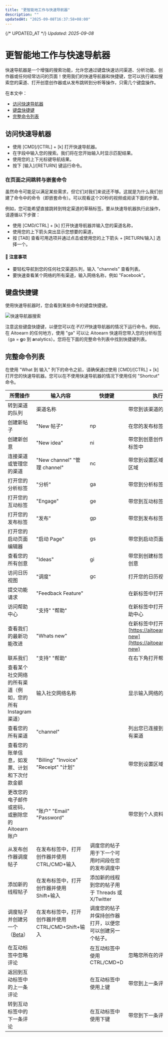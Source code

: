 ```yaml
---
title: "更智能地工作与快速导航器"
description: ""
updatedAt: "2025-09-08T16:37:58+08:00"
---
```

{/* UPDATED_AT */}
_Updated: 2025-09-08_

# 更智能地工作与快速导航器

快速导航器是一个增强的搜索功能，允许您通过键盘快速访问渠道、分析功能、创作器或任何经常访问的页面！使用我们的快速导航器和快捷键，您可以执行诸如搜索您的渠道、打开创意创作器或从发布跳转到分析等操作，只需几个键盘操作。

在本文中：
- [访问快速导航器](#h_01H966C2P4MQG246GS89ZYK2ZC)
- [键盘快捷键](#h_01H5ADF4W2Q4AA55TR737CHN0K)
- [完整命令列表](#h_01H5ADFH8XTTJQP5QSXTJJVRA9)

## 访问快速导航器

- 使用 [CMD]/[CTRL] + [k] 打开快速导航器。
- 在字段中输入您的搜索。我们将在您开始输入时显示匹配结果。
- 使用您的上下光标键导航结果。
- 按下 [输入]/[RETURN] 键运行命令。

### 在页面之间跳转与嵌套命令

虽然命令可能足以满足某些需求，但它们对我们来说还不够。这就是为什么我们创建了命令中的命令（即嵌套命令）。可以观看这个20秒的视频或阅读下面的步骤。

例如，您可能希望直接跳转到特定渠道的草稿标签。要从快速导航器执行此操作，请遵循以下步骤：
- 使用 [CMD/CTRL] + [k] 打开快速导航器并输入您的渠道名称，
- 使用您的上下箭头突出显示您想要的渠道，
- 按 [TAB] 查看可用选项并通过点击或使用您的上下箭头 + [RETURN/输入] 选择一个。

#### 📝 注意事项

- 要轻松导航到您的任何社交渠道队列，输入 "channels" 查看列表。
- 要快速查看某个网络的所有渠道，输入网络名称，例如 "Facebook"。

## 键盘快捷键

使用快速导航器时，您会看到某些命令的键盘快捷键。

![快速导航器搜索](//d33v4339jhl8k0.cloudfront.net/docs/assets/64cb6cf86d4a3e191f237e66/图片s/66b6742048915f570c6a9338/文件-zFRjm8UnrT.jpg)

注意这些键盘快捷键，以便您可以在*不打开*快速导航器的情况下运行命令。例如，在 Aitoearn 的任何地方，使用 "ga" 可以让 Aitoearn 快速将您带入您的分析标签（ga = **g**o 到 **a**nalytics）。您将在下面的完整命令列表中找到快捷键列表。

## 完整命令列表

在使用 "What 到 输入" 列下的命令之前，请确保通过使用 [CMD]/[CTRL] + [k] 打开您的快速导航器。您可以在不使用快速导航器的情况下使用任何 "Shortcut" 命令。

| 所需操作 | 输入内容 | 快捷键 | 执行动作 |
| -------- | -------- | ------ | -------- |
| 转到渠道的队列 | 渠道名称 | | 带您到该渠道的队列 |
| 创建新帖子 | "New 帖子" | np | 在您的发布标签中打开创作器 |
| 创建新创意 | "New idea" | ni | 带您到创意创作器在您的创建标签中 |
| 连接渠道或管理您的渠道 | "New channel" "管理 channel" | nc | 带您到设置区域中的渠道连接区域 |
| 打开您的分析标签 | "分析" | ga | 带您到分析标签 |
| 打开您的互动标签 | "Engage" | ge | 带您到互动标签 |
| 打开您的发布标签 | "发布" | gp | 带您到发布标签 |
| 打开您的启动页面编辑器 | "启动 Page" | gs | 带您到启动页面编辑器 |
| 查看您的所有创意 | "Ideas" | gi | 带您到创建标签查看您的所有创意 |
| 访问日历视图 | "调度" | gc | 打开您的日历视图 |
| 提交功能请求 | "Feedback Feature" | | 在新标签中打开 [Aitoearn | Feature Request Form](https://aitoearn.com/feature-request) |
| 访问帮助中心 | "支持" "帮助" | | 在新标签中打开 Aitoearn 的帮助中心 |
| 查看我们的最新功能改进 | "Whats new" | | 在新标签中打开 [https://aitoearn.com/whats-new](https://aitoearn.com/whats-new) |
| 联系我们 | "支持" "帮助" | | 在右下角打开帮助小部件 |
| 查看某个社交网络的所有渠道（例如，您的所有 Instagram 渠道） | 输入社交网络名称 | | 显示输入网络的所有渠道 |
| 查看您的所有渠道 | "channel" | | 列出您已连接到 Aitoearn 的所有渠道 |
| 查看您的账单信息，如发票、计划和下次付款金额 | "Billing" "Invoice" "Receipt" "计划" | | 带您到设置区域中的账单页面 |
| 更改您的电子邮件或密码，或删除您的 Aitoearn 账户 | "账户" "Email" "Password" | | 带您到个人资料设置页面 |
| 从发布创作器调度帖子 | 在发布标签中，打开创作器并使用 CTRL/CMD+输入 | 调度您的帖子用于下一个可用时间段在您的发布调度中 |
| 添加新的线程帖子 | 在发布标签中，打开创作器并使用 Shift+输入 | 添加新的线程到您的帖子用于 Threads 或 X/Twitter |
| 调度帖子并创建另一个（[Beta](https://支持.aitoearn.com//支持.aitoearn.com/article/642-scheduling-帖子#New-scheduling-options-在-Beta-tin_w)） | 在发布标签中，打开创作器并使用 CTRL/CMD+Shift+输入 | 调度您的帖子并保持创作器打开，以便您可以创建另一个帖子。 |
| 在互动标签中忽略评论 | | 在互动标签中使用 CTRL/CMD+D | 忽略您所在的评论 |
| 返回到互动标签中的上一条评论 | | 在互动标签中使用上键 | 带您到上一条评论 |
| 转到互动标签中的下一条评论 | | 在互动标签中使用下键 | 带您到下一条评论 |
